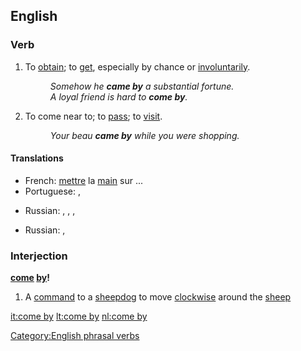 ==English==

===Verb===
{{en-verb|inf=[[to]] [[come]] [[by]]|comes by|coming by|came by}}

# {{transitive}} To [[obtain]]; to [[get]], especially by chance or [[involuntarily]].
#:''Somehow he '''came by''' a substantial fortune.''
#:''A loyal friend is hard to '''come by'''.''
# {{intransitive}} To come near to; to [[pass]]; to [[visit]].
#:''Your beau '''came by''' while you were shopping.''

====Translations====
{{trans-top|to get (''trans.'')}}
* French: [[mettre]] la [[main]] sur ...
* Portuguese: {{t+|pt|encontrar}}, {{t|pt|pilhar}}
{{trans-mid}}
* Russian: {{t|ru|добывать|tr=dobyvát’|sc=Cyrl}},  {{t|ru|добыть|tr=dobýt’|sc=Cyrl}},  {{t|ru|доставать|tr=dostavát’|sc=Cyrl}},  {{t|ru|достать|tr=dostát’|sc=Cyrl}}
{{trans-bottom}}
{{trans-top|to pass or visit (''intrans.'')}}
* Russian: {{t|ru|заходить|tr=zaxodít'|sc=Cyrl}},  {{t|ru|зайти|tr=zajtí|sc=Cyrl}}
{{trans-mid}}
{{trans-bottom}}

===Interjection===
'''[[come]] [[by]]!'''

# A [[command]] to a [[sheepdog]] to move [[clockwise]] around the [[sheep]]

[[Category:English phrasal verbs]]

[[it:come by]]
[[lt:come by]]
[[nl:come by]]